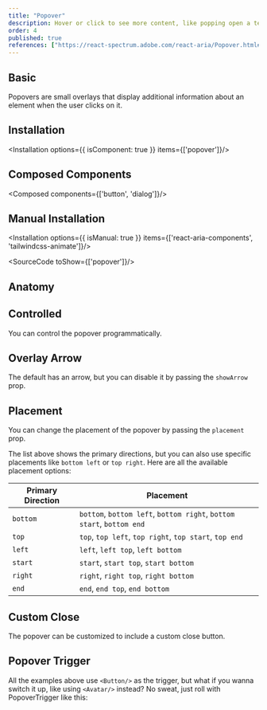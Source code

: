 ```yaml
---
title: "Popover"
description: Hover or click to see more content, like popping open a tent, useful for additional info without leaving the context..
order: 4
published: true
references: ["https://react-spectrum.adobe.com/react-aria/Popover.html#props", "https://github.com/jamiebuilds/tailwindcss-animate"]
---
```


## Basic
Popovers are small overlays that display additional information about an element when the user clicks on it.
<How toUse="overlays/popover-demo" />

## Installation
<Installation options={{ isComponent: true }} items={['popover']}/>

## Composed Components
<Composed components={['button', 'dialog']}/>

## Manual Installation

<Installation options={{ isManual: true }} items={['react-aria-components', 'tailwindcss-animate']}/>

<SourceCode toShow={['popover']}/>

## Anatomy
<Anatomy show='popover-anatomy'/>

## Controlled
You can control the popover programmatically.
<How toUse="overlays/popover-controlled-demo" />

## Overlay Arrow
The default has an arrow, but you can disable it by passing the `showArrow` prop.
<How toUse="overlays/popover-arrow-demo" />

## Placement
You can change the placement of the popover by passing the `placement` prop.
<How toUse="overlays/popover-placement-demo" />

The list above shows the primary directions, but you can also use specific placements like `bottom left` or `top right`. Here are all the available placement options:

| Primary Direction | Placement       |
|-------------------|-----------------|
| `bottom`          | `bottom`, `bottom left`, `bottom right`, `bottom start`, `bottom end` |
| `top`             | `top`, `top left`, `top right`, `top start`, `top end` |
| `left`            | `left`, `left top`, `left bottom` |
| `start`           | `start`, `start top`, `start bottom` |
| `right`           | `right`, `right top`, `right bottom` |
| `end`             | `end`, `end top`, `end bottom` |


## Custom Close
The popover can be customized to include a custom close button.
<How toUse="overlays/popover-custom-close" />

## Popover Trigger
All the examples above use `<Button/>` as the trigger, but what if you wanna switch it up, like using `<Avatar/>` instead? No sweat, just roll with PopoverTrigger like this:
<How toUse="overlays/popover-trigger-demo" />
